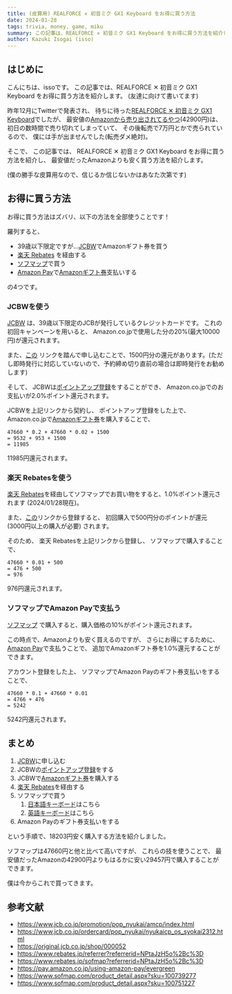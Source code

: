 ```yaml
---
title: (皮算用) REALFORCE ✕ 初音ミク GX1 Keyboard をお得に買う方法
date: 2024-01-28
tags: trivia, money, game, miku
summary: この記事は、REALFORCE ✕ 初音ミク GX1 Keyboard をお得に買う方法を紹介します。
author: Kazuki Isogai (isso)
---
```


## はじめに

こんにちは、issoです。
この記事では、REALFORCE ✕ 初音ミク GX1 Keyboard をお得に買う方法を紹介します。
(友達に向けて書いてます)

昨年12月にTwitterで発表され、
待ちに待った[REALFORCE ✕ 初音ミク GX1 Keyboard](https://www.realforce.co.jp/news/20240119/20240119_REALFORCE_Miku_GX1_News_Release.pdf)でしたが、
最安値の[Amazonから売り出されてるやつ](https://amzn.to/3Ueu51t)(42900円)は、
初日の数時間で売り切れてしまっていて、
その後転売で7万円とかで売られているので、
僕には手が出ませんでした(転売ダメ絶対)。

そこで、
この記事では、
REALFORCE ✕ 初音ミク GX1 Keyboard をお得に買う方法を紹介し、
最安値だったAmazonよりも安く買う方法を紹介します。

(僕の勝手な皮算用なので、信じるか信じないかはあなた次第です)

## お得に買う方法

お得に買う方法はズバリ、以下の方法を全部使うことです！

羅列すると、

- 39歳以下限定ですが...[JCBW](https://www.jcb.co.jp/jcb_nyukai/syokaicp_os202312.jsp?brand=1323054+3950+100.html&route=2399&takeone=9999999&campaign=J00000035&webone=kl2J8oU84rSpj3XZVNLdBXr0pXVaNGvccn%2BGm0GNNpY%3D)でAmazonギフト券を買う
- [楽天 Rebates](https://www.rebates.jp/sofmap?referrerid=NPtaJzH5o%2Bc%3D) を経由する
- [ソフマップ](https://click.linksynergy.com/deeplink?id=/CQoDa*vFDg&mid=37641&murl=https%3A%2F%2Fwww.sofmap.com%2Fproduct_detail.aspx%3Fsku%3D100739277)で買う
- [Amazon Pay](https://pay.amazon.co.jp/using-amazon-pay/evergreen?scmedium=paymentspage&place=banner)で[Amazonギフト券](https://amzn.to/3OI8xXN)支払いする

の4つです。

### JCBWを使う

[JCBW](https://www.jcb.co.jp/jcb_nyukai/syokaicp_os202312.jsp?brand=1323054+3950+100.html&route=2399&takeone=9999999&campaign=J00000035&webone=kl2J8oU84rSpj3XZVNLdBXr0pXVaNGvccn%2BGm0GNNpY%3D)
は、39歳以下限定のJCBが発行しているクレジットカードです。
これの初回キャンペーンを用いると、
Amazon.co.jpで使用した分の20%(最大10000円)が還元されます。

また、[この](https://www.jcb.co.jp/jcb_nyukai/syokaicp_os202312.jsp?brand=1323054+3950+100.html&route=2399&takeone=9999999&campaign=J00000035&webone=kl2J8oU84rSpj3XZVNLdBXr0pXVaNGvccn%2BGm0GNNpY%3D)
リンクを踏んで申し込むことで、1500円分の還元があります。(ただし即時発行に対応していないので、予約締め切り直前の場合は即時発行をお勧めします)

そして、
JCBWは[ポイントアップ登録](https://original.jcb.co.jp/shop/000052)をすることができ、
Amazon.co.jpでのお支払いが2.0%ポイント還元されます。

JCBWを上記リンクから契約し、
ポイントアップ登録をした上で、
Amazon.co.jpで[Amazonギフト券](https://amzn.to/3OI8xXN)を購入することで、

```text
47660 * 0.2 + 47660 * 0.02 + 1500
= 9532 + 953 + 1500
= 11985
```

11985円還元されます。

### 楽天 Rebatesを使う

[楽天 Rebates](https://www.rebates.jp/sofmap?referrerid=NPtaJzH5o%2Bc%3D)を経由してソフマップでお買い物をすると、1.0%ポイント還元されます (2024/01/28現在)。

また、[この](https://www.rebates.jp/sofmap?referrerid=NPtaJzH5o%2Bc%3D)リンクから登録すると、
初回購入で500円分のポイントが還元 (3000円以上の購入が必要) されます。

そのため、
楽天 Rebatesを上記リンクから登録し、
ソフマップで購入することで、

```text
47660 * 0.01 + 500
= 476 + 500
= 976
```

976円還元されます。

### ソフマップでAmazon Payで支払う

[ソフマップ](https://click.linksynergy.com/deeplink?id=/CQoDa*vFDg&mid=37641&murl=https%3A%2F%2Fwww.sofmap.com%2Fproduct_detail.aspx%3Fsku%3D100739277)
で購入すると、購入価格の10%がポイント還元されます。

この時点で、Amazonよりも安く買えるのですが、
さらにお得にするために、
[Amazon Pay](https://pay.amazon.co.jp/using-amazon-pay/evergreen?scmedium=paymentspage&place=banner)で支払うことで、
追加でAmazonギフト券を1.0%還元することができます。

アカウント登録をした上、
ソフマップでAmazon Payのギフト券支払いをすることで、

```text
47660 * 0.1 + 47660 * 0.01
= 4766 + 476
= 5242
```

5242円還元されます。

## まとめ

1. [JCBW](https://www.jcb.co.jp/jcb_nyukai/syokaicp_os202312.jsp?brand=1323054+3950+100.html&route=2399&takeone=9999999&campaign=J00000035&webone=kl2J8oU84rSpj3XZVNLdBXr0pXVaNGvccn%2BGm0GNNpY%3D)に申し込む
2. JCBWの[ポイントアップ登録](https://original.jcb.co.jp/shop/000052)をする
3. JCBWで[Amazonギフト券](https://amzn.to/3OI8xXN)を購入する
4. [楽天 Rebates](https://www.rebates.jp/sofmap?referrerid=NPtaJzH5o%2Bc%3D)を経由する
5. ソフマップで買う
    1. [日本語キーボード](https://click.linksynergy.com/deeplink?id=/CQoDa*vFDg&mid=37641&murl=https%3A%2F%2Fwww.sofmap.com%2Fproduct_detail.aspx%3Fsku%3D100739277)はこちら
    2. [英語キーボード](https://click.linksynergy.com/deeplink?id=/CQoDa*vFDg&mid=37641&murl=https%3A%2F%2Fwww.sofmap.com%2Fproduct_detail.aspx%3Fsku%3D100751227)はこちら
6. Amazon Payのギフト券支払いをする

という手順で、18203円安く購入する方法を紹介しました。

ソフマップは47660円と他と比べて高いですが、
これらの技を使うことで、
最安値だったAmazonの42900円よりもはるかに安い29457円で購入することができます。

僕は今からこれで買ってきます。

## 参考文献

- https://www.jcb.co.jp/promotion/pop_nyukai/amcp/index.html
- https://www.jcb.co.jp/ordercard/pop_nyukai/nyukaicp_os_syokai2312.html
- https://original.jcb.co.jp/shop/000052
- https://www.rebates.jp/referrer?referrerid=NPtaJzH5o%2Bc%3D
- https://www.rebates.jp/sofmap?referrerid=NPtaJzH5o%2Bc%3D
- https://pay.amazon.co.jp/using-amazon-pay/evergreen
- https://www.sofmap.com/product_detail.aspx?sku=100739277
- https://www.sofmap.com/product_detail.aspx?sku=100751227
